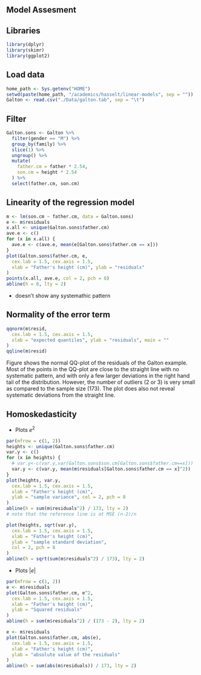 ## Model Assesment
## Libraries
```r
library(dplyr)
library(skimr)
library(ggplot2)
```
## Load data
```r
home_path <- Sys.getenv("HOME")
setwd(paste(home_path, "/academics/hasselt/linear-models", sep = ""))
Galton <- read.csv("./Data/galton.tab", sep = "\t")
```
## Filter
```r
Galton.sons <- Galton %>%
  filter(gender == "M") %>%
  group_by(family) %>%
  slice(1) %>%
  ungroup() %>%
  mutate(
    father.cm = father * 2.54,
    son.cm = height * 2.54
  ) %>%
  select(father.cm, son.cm)
```

## Linearity of the regression model
```r
m <- lm(son.cm ~ father.cm, data = Galton.sons)
e <- m$residuals
x.all <- unique(Galton.sons$father.cm)
ave.e <- c()
for (x in x.all) {
  ave.e <- c(ave.e, mean(e[Galton.sons$father.cm == x]))
}
plot(Galton.sons$father.cm, e,
  cex.lab = 1.5, cex.axis = 1.5,
  xlab = "Father's height (cm)", ylab = "residuals"
)
points(x.all, ave.e, col = 2, pch = 8)
abline(h = 0, lty = 2)
```
- doesn't show any systemathic pattern

## Normality of the error term
```r
qqnorm(m$resid,
  cex.lab = 1.5, cex.axis = 1.5,
  xlab = "expected quantiles", ylab = "residuals", main = ""
)
qqline(m$resid)
```
Figure shows the normal QQ-plot of the residuals of the Galton example. Most 
of the points in the QQ-plot are close to the straight line with no 
systematic pattern, and with only a few larger deviations in the right hand 
tail of the distribution. However, the number of outliers (2 or 3) is very 
small as compared to the sample size (173). The plot does also not reveal 
systematic deviations from the straight line.

## Homoskedasticity

- Plots $e^2$
```r
par(mfrow = c(1, 2))
heights <- unique(Galton.sons$father.cm)
var.y <- c()
for (x in heights) {
  # var.y<-c(var.y,var(Galton.sons$son.cm[Galton.sons$father.cm==x]))
  var.y <- c(var.y, mean(m$residuals[Galton.sons$father.cm == x]^2))
}
plot(heights, var.y,
  cex.lab = 1.5, cex.axis = 1.5,
  xlab = "Father's height (cm)",
  ylab = "sample variance", col = 2, pch = 8
)
abline(h = sum(m$residuals^2) / 173, lty = 2)
# note that the reference line is at MSE (n-2)/n

plot(heights, sqrt(var.y),
  cex.lab = 1.5, cex.axis = 1.5,
  xlab = "Father's height (cm)",
  ylab = "sample standard deviation",
  col = 2, pch = 8
)
abline(h = sqrt(sum(m$residuals^2) / 173), lty = 2)
```
- Plots $|e|$
```r
par(mfrow = c(1, 2))
e <- m$residuals
plot(Galton.sons$father.cm, e^2,
  cex.lab = 1.5, cex.axis = 1.5,
  xlab = "Father's height (cm)",
  ylab = "Squared residuals"
)
abline(h = sum(m$residuals^2) / (173 - 2), lty = 2)

e <- m$residuals
plot(Galton.sons$father.cm, abs(e),
  cex.lab = 1.5, cex.axis = 1.5,
  xlab = "Father's height (cm)",
  ylab = "absolute value of the residuals"
)
abline(h = sum(abs(m$residuals)) / 173, lty = 2)
```